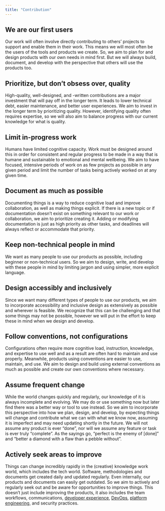 ```yaml
---
title: "Contribution"
---
```


## We are our first users

Our work will often involve directly contributing to others' projects to
support and enable them in their work. This means we will most often be
the users of the tools and products we create. So, we aim to plan for
and design products with our own needs in mind first. But we will always
build, document, and develop with the perspective that others will use
the products too.

## Prioritize, but don't obsess over, quality

High-quality, well-designed, and -written contributions are a major
investment that will pay off in the longer term. It leads to lower
technical debt, easier maintenance, and better user experiences. We aim
to invest in the longer term by prioritizing quality. However,
identifying quality often requires expertise, so we will also aim to
balance progress with our current knowledge for what is quality.

## Limit in-progress work

Humans have limited cognitive capacity. Work must be designed around
this in order for consistent and regular progress to be made in a way
that is humane and sustainable to emotional and mental wellbeing. We aim
to have focused, intensive periods of work on as few projects as possible in any
given period and limit the number of tasks being actively worked on at
any given time.

## Document as much as possible

Documenting things is a way to reduce cognitive load and improve
collaboration, as well as making things explicit. If there is a new
topic or if documentation doesn't exist on something relevant to our work or collaboration, we aim to
prioritize creating it. Adding or modifying documentation is just as
high priority as other tasks, and deadlines will always reflect or
accommodate that priority.

## Keep non-technical people in mind

We want as many people to use our products as possible, including
beginner or non-technical users. So we aim to design, write, and develop
with these people in mind by limiting jargon and using simpler, more
explicit language.

## Design accessibly and inclusively

Since we want many different types of people to use our products, we aim
to incorporate accessibility and inclusive design as extensively as
possible and wherever is feasible. We recognize that this can be
challenging and that some things may not be possible, however we will
put in the effort to keep these in mind when we design and develop.

## Follow conventions, not configurations

Configurations often require more cognitive load, instruction,
knowledge, and expertise to use well and as a result are often hard to
maintain and use properly. Meanwhile, products using conventions are
easier to use, maintain, and use. We aim to design and build using
external conventions as much as possible and create our own conventions
where necessary.

## Assume frequent change

While the world changes quickly and regularly, our knowledge of it is
always incomplete and evolving. We may do or use something now but later
find there was a better way or tool to use instead. So we aim to
incorporate this perspective into how we plan, design, and develop, by
expecting things will change and contribute what we can with what we
know now, assuming it is imperfect and may need updating shortly in the
future. We will not assume any product is ever "done", nor will we
assume any feature or task is ever truly "complete". As the sayings go,
"perfect is the enemy of \[done\]" and "better a diamond with a flaw
than a pebble without".

## Actively seek areas to improve

Things can change incredibly rapidly in the (creative) knowledge work
world, which includes the tech world. Software, methodologies and
documents get created daily and updated regularly. Even internally, our
products and documents can easily get outdated. So we aim to actively
and regularly seek out and be aware for opportunities to improve things.
This doesn't just include improving the products, it also includes the
team workflows, communications, [developer
experience](https://developerexperience.io/articles/good-developer-experience),
[DevOps](https://en.wikipedia.org/wiki/DevOps), 
[platform engineering](https://en.wikipedia.org/wiki/Platform_engineering), and
security practices.
